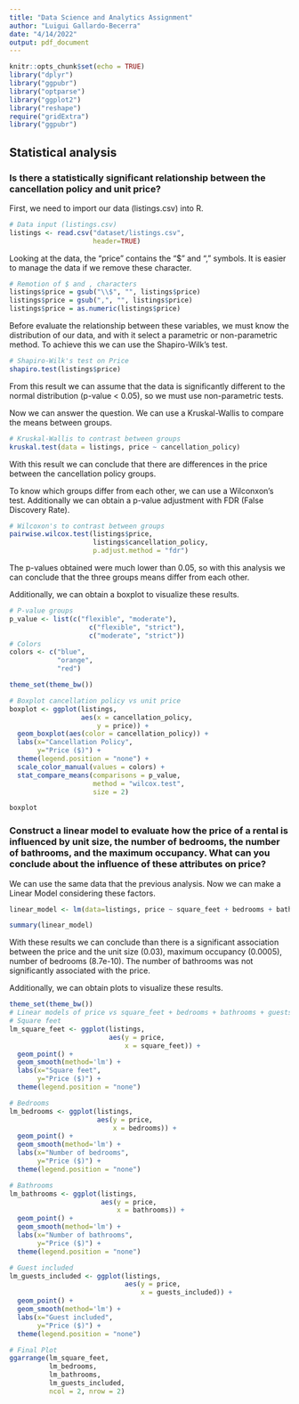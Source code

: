 ```yaml
---
title: "Data Science and Analytics Assignment"
author: "Luigui Gallardo-Becerra"
date: "4/14/2022"
output: pdf_document
---
```


```r
knitr::opts_chunk$set(echo = TRUE)
library("dplyr")
library("ggpubr")
library("optparse")
library("ggplot2")
library("reshape")
require("gridExtra")
library("ggpubr")
```

## Statistical analysis

### Is there a statistically significant relationship between the cancellation policy and unit price?

First, we need to import our data (listings.csv) into R.

```r
# Data input (listings.csv)
listings <- read.csv("dataset/listings.csv",
                     header=TRUE)
```

Looking at the data, the "price" contains the "$" and "," symbols. It is easier to manage the data if we remove these character.

```r
# Remotion of $ and , characters
listings$price = gsub("\\$", "", listings$price)
listings$price = gsub(",", "", listings$price)
listings$price = as.numeric(listings$price)
```

Before evaluate the relationship between these variables, we must know the distribution of our data, and with it select a parametric or non-parametric method. To achieve this we can use the Shapiro-Wilk's test.

```r
# Shapiro-Wilk's test on Price
shapiro.test(listings$price)
```

From this result we can assume that the data is significantly different to the normal distribution (p-value < 0.05), so we must use non-parametric tests.

Now we can answer the question. We can use a Kruskal-Wallis to compare the means between groups.

```r
# Kruskal-Wallis to contrast between groups
kruskal.test(data = listings, price ~ cancellation_policy)
```
With this result we can conclude that there are differences in the price between the cancellation policy groups.

To know which groups differ from each other, we can use a Wilconxon's test. Additionally we can obtain a p-value adjustment with FDR (False Discovery Rate).

```r
# Wilcoxon's to contrast between groups
pairwise.wilcox.test(listings$price,
                     listings$cancellation_policy,
                     p.adjust.method = "fdr")
```

The p-values obtained were much lower than 0.05, so with this analysis we can conclude that the three groups means differ from each other.

Additionally, we can obtain a boxplot to visualize these results.

```r
# P-value groups
p_value <- list(c("flexible", "moderate"), 
                    c("flexible", "strict"),
                    c("moderate", "strict"))
# Colors
colors <- c("blue",
            "orange",
            "red")

theme_set(theme_bw())

# Boxplot cancellation policy vs unit price
boxplot <- ggplot(listings,
                  aes(x = cancellation_policy,
                      y = price)) +
  geom_boxplot(aes(color = cancellation_policy)) +
  labs(x="Cancellation Policy", 
       y="Price ($)") +
  theme(legend.position = "none") +
  scale_color_manual(values = colors) +
  stat_compare_means(comparisons = p_value,
                     method = "wilcox.test",
                     size = 2)

boxplot
```

\newpage

### Construct a linear model to evaluate how the price of a rental is influenced by unit size, the number of bedrooms, the number of bathrooms, and the maximum occupancy. What can you conclude about the influence of these attributes on price?

We can use the same data that the previous analysis. Now we can make a Linear Model considering these factors.

```r
linear_model <- lm(data=listings, price ~ square_feet + bedrooms + bathrooms + guests_included)

summary(linear_model)
```

With these results we can conclude than there is a significant association between the price and the unit size (0.03), maximum occupancy (0.0005), number of bedrooms (8.7e-10). The number of bathrooms was not significantly associated with the price.

Additionally, we can obtain plots to visualize these results.

```r
theme_set(theme_bw())
# Linear models of price vs square_feet + bedrooms + bathrooms + guests_included
# Square feet
lm_square_feet <- ggplot(listings,
                         aes(y = price,
                             x = square_feet)) +
  geom_point() +
  geom_smooth(method='lm') +
  labs(x="Square feet", 
       y="Price ($)") +
  theme(legend.position = "none")

# Bedrooms
lm_bedrooms <- ggplot(listings,
                      aes(y = price,
                          x = bedrooms)) +
  geom_point() +
  geom_smooth(method='lm') +
  labs(x="Number of bedrooms", 
       y="Price ($)") +
  theme(legend.position = "none")

# Bathrooms
lm_bathrooms <- ggplot(listings,
                       aes(y = price,
                           x = bathrooms)) +
  geom_point() +
  geom_smooth(method='lm') +
  labs(x="Number of bathrooms", 
       y="Price ($)") +
  theme(legend.position = "none")

# Guest included
lm_guests_included <- ggplot(listings,
                             aes(y = price,
                                 x = guests_included)) +
  geom_point() +
  geom_smooth(method='lm') +
  labs(x="Guest included", 
       y="Price ($)") +
  theme(legend.position = "none")

# Final Plot
ggarrange(lm_square_feet,
          lm_bedrooms,
          lm_bathrooms,
          lm_guests_included,
          ncol = 2, nrow = 2)
```
